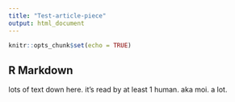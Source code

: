 ```yaml
---
title: "Test-article-piece"
output: html_document
---
```


```r
knitr::opts_chunk$set(echo = TRUE)
```

## R Markdown

lots of text down here. it's read by at least 1 human. aka moi. a lot. 